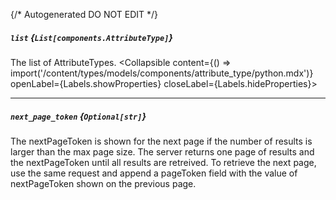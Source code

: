 {/* Autogenerated DO NOT EDIT  */}

##### `list` *{`List[components.AttributeType]`}*
The list of AttributeTypes.
<Collapsible content={() => import('/content/types/models/components/attribute_type/python.mdx')} openLabel={Labels.showProperties} closeLabel={Labels.hideProperties}>
</Collapsible>

---
##### `next_page_token` *{`Optional[str]`}*
The nextPageToken is shown for the next page if the number of results is larger than the max page size.
 The server returns one page of results and the nextPageToken until all results are retreived.
 To retrieve the next page, use the same request and append a pageToken field with the value of nextPageToken shown on the previous page.



